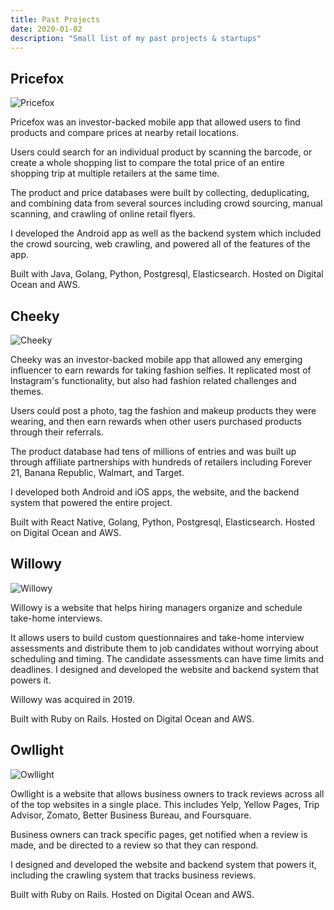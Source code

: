```yaml
---
title: Past Projects
date: 2020-01-02
description: "Small list of my past projects & startups"
---
```




## Pricefox

![Pricefox](images/pricefox.png)

Pricefox was an investor-backed mobile app that allowed users to find products and compare prices at nearby retail locations.

Users could search for an individual product by scanning the barcode, or create a whole shopping list to compare the total price of an entire shopping trip at multiple retailers at the same time.

The product and price databases were built by collecting, deduplicating, and combining data from several sources including crowd sourcing, manual scanning, and crawling of online retail flyers.

I developed the Android app as well as the backend system which included the crowd sourcing, web crawling, and powered all of the features of the app.

Built with Java, Golang, Python, Postgresql, Elasticsearch. Hosted on Digital Ocean and AWS.

## Cheeky

![Cheeky](images/cheeky.png)

Cheeky was an investor-backed mobile app that allowed any emerging influencer to earn rewards for taking fashion selfies. It replicated most of Instagram's functionality, but also had fashion related challenges and themes.

Users could post a photo, tag the fashion and makeup products they were wearing, and then earn rewards when other users purchased products through their referrals.

The product database had tens of millions of entries and was built up through affiliate partnerships with hundreds of retailers including Forever 21, Banana Republic, Walmart, and Target.

I developed both Android and iOS apps, the website, and the backend system that powered the entire project.

Built with React Native, Golang, Python, Postgresql, Elasticsearch. Hosted on Digital Ocean and AWS.

## Willowy

![Willowy](images/willowy.png)

Willowy is a website that helps hiring managers organize and schedule take-home interviews.

It allows users to build custom questionnaires and take-home interview assessments and distribute them to job candidates without worrying about scheduling and timing. The candidate assessments can have time limits and deadlines. I designed and developed the website and backend system that powers it.

Willowy was acquired in 2019.

Built with Ruby on Rails. Hosted on Digital Ocean and AWS.

## Owllight

![Owllight](images/owllight.png)

Owllight is a website that allows business owners to track reviews across all of the top websites in a single place. This includes Yelp, Yellow Pages, Trip Advisor, Zomato, Better Business Bureau, and Foursquare.

Business owners can track specific pages, get notified when a review is made, and be directed to a review so that they can respond.

I designed and developed the website and backend system that powers it, including the crawling system that tracks business reviews.

Built with Ruby on Rails. Hosted on Digital Ocean and AWS.
